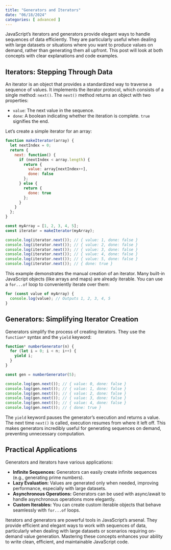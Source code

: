 ```yaml
---
title: "Generators and Iterators"
date: "06/18/2024"
categories: [ advanced ]
---
```


JavaScript's iterators and generators provide elegant ways to handle sequences of data efficiently.  They are particularly useful when dealing with large datasets or situations where you want to produce values on demand, rather than generating them all upfront. This post will look at both concepts with clear explanations and code examples.


## Iterators: Stepping Through Data

An iterator is an object that provides a standardized way to traverse a sequence of values. It implements the iterator protocol, which consists of a single method: `next()`.  The `next()` method returns an object with two properties:

* `value`: The next value in the sequence.
* `done`: A boolean indicating whether the iteration is complete.  `true` signifies the end.

Let's create a simple iterator for an array:

```javascript
function makeIterator(array) {
  let nextIndex = 0;
  return {
    next: function() {
      if (nextIndex < array.length) {
        return {
          value: array[nextIndex++],
          done: false
        };
      } else {
        return {
          done: true
        };
      }
    }
  };
}

const myArray = [1, 2, 3, 4, 5];
const iterator = makeIterator(myArray);

console.log(iterator.next()); // { value: 1, done: false }
console.log(iterator.next()); // { value: 2, done: false }
console.log(iterator.next()); // { value: 3, done: false }
console.log(iterator.next()); // { value: 4, done: false }
console.log(iterator.next()); // { value: 5, done: false }
console.log(iterator.next()); // { done: true }
```

This example demonstrates the manual creation of an iterator.  Many built-in JavaScript objects (like arrays and maps) are already iterable. You can use a `for...of` loop to conveniently iterate over them:

```javascript
for (const value of myArray) {
  console.log(value); // Outputs 1, 2, 3, 4, 5
}
```


## Generators: Simplifying Iterator Creation

Generators simplify the process of creating iterators.  They use the `function*` syntax and the `yield` keyword:

```javascript
function* numberGenerator(n) {
  for (let i = 0; i < n; i++) {
    yield i;
  }
}

const gen = numberGenerator(5);

console.log(gen.next()); // { value: 0, done: false }
console.log(gen.next()); // { value: 1, done: false }
console.log(gen.next()); // { value: 2, done: false }
console.log(gen.next()); // { value: 3, done: false }
console.log(gen.next()); // { value: 4, done: false }
console.log(gen.next()); // { done: true }
```

The `yield` keyword pauses the generator's execution and returns a value. The next time `next()` is called, execution resumes from where it left off.  This makes generators incredibly useful for generating sequences on demand, preventing unnecessary computation.


## Practical Applications

Generators and iterators have various applications:

* **Infinite Sequences:**  Generators can easily create infinite sequences (e.g., generating prime numbers).
* **Lazy Evaluation:** Values are generated only when needed, improving performance, especially with large datasets.
* **Asynchronous Operations:** Generators can be used with async/await to handle asynchronous operations more elegantly.
* **Custom Iterables:**  You can create custom iterable objects that behave seamlessly with `for...of` loops.


Iterators and generators are powerful tools in JavaScript's arsenal. They provide efficient and elegant ways to work with sequences of data, particularly when dealing with large datasets or scenarios requiring on-demand value generation. Mastering these concepts enhances your ability to write clean, efficient, and maintainable JavaScript code.

